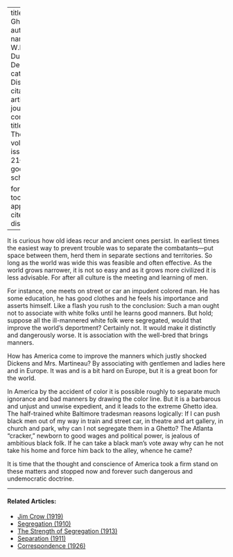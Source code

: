 
---
title: 'The Ghetto'
author:
  - name:
      given: W.E.B.
      family: Du Bois
date: Dec. 1910
categories: 
  - Discrimination
citation: 
  type: article-journal
  container-title: The Crisis
  volume: 1
  issue: 2
  page: 21--22
google-scholar: true

format:
  html:
    toc: false
    appendix-cite-as: display
---


It is curious how old ideas recur and ancient ones persist. In earliest times the easiest way to prevent trouble was to separate the combatants---put space between them, herd them in separate sections and territories. So long as the world was wide this was feasible and often effective. As the world grows narrower, it is not so easy and as it grows more civilized it is less advisable. For after all culture is the meeting and learning of men.

For instance, one meets on street or car an impudent colored man. He has some education, he has good clothes and he feels his importance and asserts himself. Like a flash you rush to the conclusion: Such a man ought not to associate with white folks until he learns good manners. But hold; suppose all the ill-mannered white folk were segregated, would that improve the world's deportment? Certainly not. It would make it distinctly and dangerously worse. It is association with the well-bred that brings manners.

How has America come to improve the manners which justly shocked Dickens and Mrs. Martineau? By associating with gentlemen and ladies here and in Europe. It was and is a bit hard on Europe, but it is a great boon for the world.

In America by the accident of color it is possible roughly to separate much ignorance and bad manners by drawing the color line. But it is a barbarous and unjust and unwise expedient, and it leads to the extreme Ghetto idea. The half-trained white Baltimore tradesman reasons logically: If I can push black men out of my way in train and street car, in theatre and art gallery, in church and park, why can I not segregate them in a Ghetto? The Atlanta "cracker," newborn to good wages and political power, is jealous of ambitious black folk. If he can take a black man's vote away why can he not take his home and force him back to the alley, whence he came?

It is time that the thought and conscience of America took a firm stand on these matters and stopped now and forever such dangerous and undemocratic doctrine.

<!-- Similar articles start here -->

<hr>
#### Related Articles:

* [Jim Crow (1919)](/Volumes/17/03/jim_crow.html)
* [Segregation (1910)](/Volumes/01/01/Segregation.html)
* [The Strength of Segregation (1913)](/Volumes/07/03/strength_of_segregation.html)
* [Separation (1911)](/Volumes/01/04/separation.html)
* [Correspondence (1926)](/Volumes/31/05/correspondence.html)

<!-- Similar articles end here -->